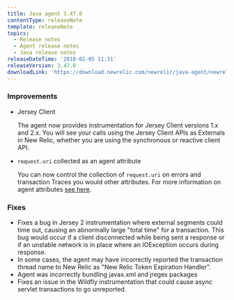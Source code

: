 ```yaml
---
title: Java agent 3.47.0
contentType: releaseNote
template: releaseNote
topics:
  - Release notes
  - Agent release notes
  - Java release notes
releaseDateTime: '2018-02-05 11:31'
releaseVersion: 3.47.0
downloadLink: 'https://download.newrelic.com/newrelic/java-agent/newrelic-agent/3.47.0/'
---
```


### Improvements

* Jersey Client

  The agent now provides instrumentation for Jersey Client versions 1.x and 2.x. You will see your calls using the Jersey Client APIs as Externals in New Relic, whether you are using the synchronous or reactive client API.
* `request.uri` collected as an agent attribute

  You can now control the collection of `request.uri` on errors and transaction Traces you would other attributes. For more information on agent attributes [see here](https://docs.newrelic.com/docs/agents/manage-apm-agents/agent-data/agent-attributes).

### Fixes

* Fixes a bug in Jersey 2 instrumentation where external segments could time out, causing an abnormally large "total time" for a transaction. This bug would occur if a client disconnected while being sent a response or if an unstable network is in place where an IOException occurs during response.
* In some cases, the agent may have incorrectly reported the transaction thread name to New Relic as "New Relic Token Expiration Handler".
* Agent was incorrectly bundling javax.xml and jregex packages
* Fixes an issue in the Wildfly instrumentation that could cause async servlet transactions to go unreported.
